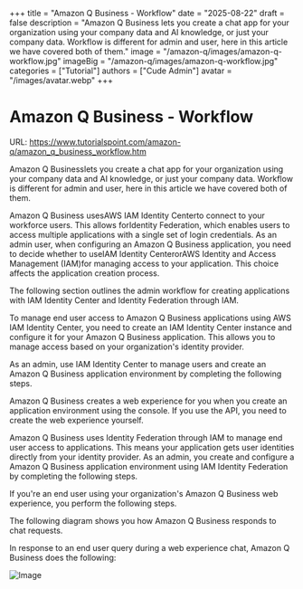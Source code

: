 +++
title = "Amazon Q Business - Workflow"
date = "2025-08-22"
draft = false
description = "Amazon Q Business lets you create a chat app for your organization using your company data and AI knowledge, or just your company data. Workflow is different for admin and user, here in this article we have covered both of them."
image = "/amazon-q/images/amazon-q-workflow.jpg"
imageBig = "/amazon-q/images/amazon-q-workflow.jpg"
categories = ["Tutorial"]
authors = ["Cude Admin"]
avatar = "/images/avatar.webp"
+++

# Amazon Q Business - Workflow

URL: https://www.tutorialspoint.com/amazon-q/amazon_q_business_workflow.htm

Amazon Q Businesslets you create a chat app for your organization using your company data and AI knowledge, or just your company data. Workflow is different for admin and user, here in this article we have covered both of them.

Amazon Q Business usesAWS IAM Identity Centerto connect to your workforce users. This allows forIdentity Federation, which enables users to access multiple applications with a single set of login credentials. As an admin user, when configuring an Amazon Q Business application, you need to decide whether to useIAM Identity CenterorAWS Identity and Access Management (IAM)for managing access to your application. This choice affects the application creation process.

The following section outlines the admin workflow for creating applications with IAM Identity Center and Identity Federation through IAM.

To manage end user access to Amazon Q Business applications using AWS IAM Identity Center, you need to create an IAM Identity Center instance and configure it for your Amazon Q Business application. This allows you to manage access based on your organization's identity provider.

As an admin, use IAM Identity Center to manage users and create an Amazon Q Business application environment by completing the following steps.

Amazon Q Business creates a web experience for you when you create an application environment using the console. If you use the API, you need to create the web experience yourself.

Amazon Q Business uses Identity Federation through IAM to manage end user access to applications. This means your application gets user identities directly from your identity provider. As an admin, you create and configure a Amazon Q Business application environment using IAM Identity Federation by completing the following steps.

If you're an end user using your organization's Amazon Q Business web experience, you perform the following steps.

The following diagram shows you how Amazon Q Business responds to chat requests.



In response to an end user query during a web experience chat, Amazon Q Business does the following:

![Image](/amazon-q/images/amazon-q-workflow.jpg)

